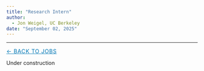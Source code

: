 ```yaml
---
title: "Research Intern"
author: 
  - Jon Weigel, UC Berkeley
date: "September 02, 2025"
---
```

---
[← Back to Jobs](../05_jobs/index.qmd){.breadcrumb style="font-size:0.9rem; text-transform:uppercase; letter-spacing:0.05em; color:#0077b5;"}

Under construction